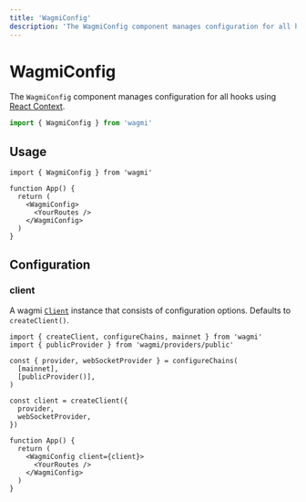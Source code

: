 ```yaml
---
title: 'WagmiConfig'
description: 'The WagmiConfig component manages configuration for all hooks using React Context.'
---
```


# WagmiConfig

The `WagmiConfig` component manages configuration for all hooks using [React Context](https://reactjs.org/docs/context.html).

```ts
import { WagmiConfig } from 'wagmi'
```

## Usage

```tsx
import { WagmiConfig } from 'wagmi'

function App() {
  return (
    <WagmiConfig>
      <YourRoutes />
    </WagmiConfig>
  )
}
```

## Configuration

### client

A wagmi [`Client`](/react/client) instance that consists of configuration options. Defaults to `createClient()`.

```tsx {8-12,16}
import { createClient, configureChains, mainnet } from 'wagmi'
import { publicProvider } from 'wagmi/providers/public'

const { provider, webSocketProvider } = configureChains(
  [mainnet],
  [publicProvider()],
)

const client = createClient({
  provider,
  webSocketProvider,
})

function App() {
  return (
    <WagmiConfig client={client}>
      <YourRoutes />
    </WagmiConfig>
  )
}
```
